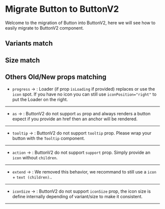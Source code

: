 
<Meta title="Migrations/Button(v1) to ButtonV2" />

# Migrate Button to ButtonV2

Welcome to the migration of Button into ButtonV2, here we will see how to easily migrate to ButtonV2 component.

## Variants match

<ThemeWrapper>
  <Variants />
  <VariantsAction />
</ThemeWrapper>

## Size match

<ThemeWrapper>
  <Sizes />
</ThemeWrapper>

## Others Old/New props matching

- `progress` &rarr; : Loader (if prop `isLoading` if provided) replaces or use the `icon` spot. If you have no icon you can still use `iconPosition="right"` to put the Loader on the right.

---

- `as` &rarr; : ButtonV2 do not support `as` prop and always renders a button expect if you provide an href then an anchor will be rendered.

---

- `tooltip` &rarr; : ButtonV2 do not support `tooltip` prop. Please wrap your button with the `Tooltip` component.

---

- `action` &rarr; : ButtonV2 do not support `support` prop. Simply provide an `icon` without `children`.

---

- `extend` &rarr; : We removed this behavior, we recommand to still use a `icon` + `text (children)`..

---

- `iconSize` &rarr; : ButtonV2 do not support `iconSize` prop, the icon size is define internally depending of variant/size to make it consistent.

---
